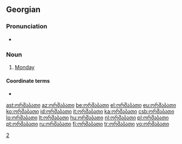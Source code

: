 ==Georgian==

===Pronunciation===
* {{audio|ka-ორშაბათი.ogg|Audio (GE)}}

===Noun===
{{infl|ka|noun|sc=Geor|tr=oršabat'i}}

# [[Monday]]

====Coordinate terms====
* {{list|ka|days of the week}}

[[Category:ka:Days of the week|2]]

[[ast:ორშაბათი]]
[[az:ორშაბათი]]
[[be:ორშაბათი]]
[[el:ორშაბათი]]
[[eu:ორშაბათი]]
[[ko:ორშაბათი]]
[[id:ორშაბათი]]
[[it:ორშაბათი]]
[[ka:ორშაბათი]]
[[csb:ორშაბათი]]
[[lo:ორშაბათი]]
[[lt:ორშაბათი]]
[[hu:ორშაბათი]]
[[nl:ორშაბათი]]
[[pl:ორშაბათი]]
[[pt:ორშაბათი]]
[[ru:ორშაბათი]]
[[fi:ორშაბათი]]
[[tr:ორშაბათი]]
[[vo:ორშაბათი]]